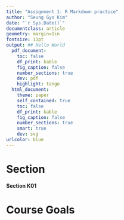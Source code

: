 ```yaml
---
title: "Assignment 1: R Markdown practice"
author: "Seung Gyo Kim"
date: "`r Sys.Date()`"
documentclass: article
geometry: margin=1in
fontsize: 11pt
output: ## Hello World
  pdf_document:
    toc: false
    df_print: kable
    fig_caption: false
    number_sections: true
    dev: pdf
    highlight: tango
  html_document:
    theme: paper
    self_contained: true
    toc: false
    df_print: kable
    fig_caption: false
    number_sections: true
    smart: true
    dev: svg
urlcolor: blue
---
```


# Section

**Section K01**


# Course Goals




